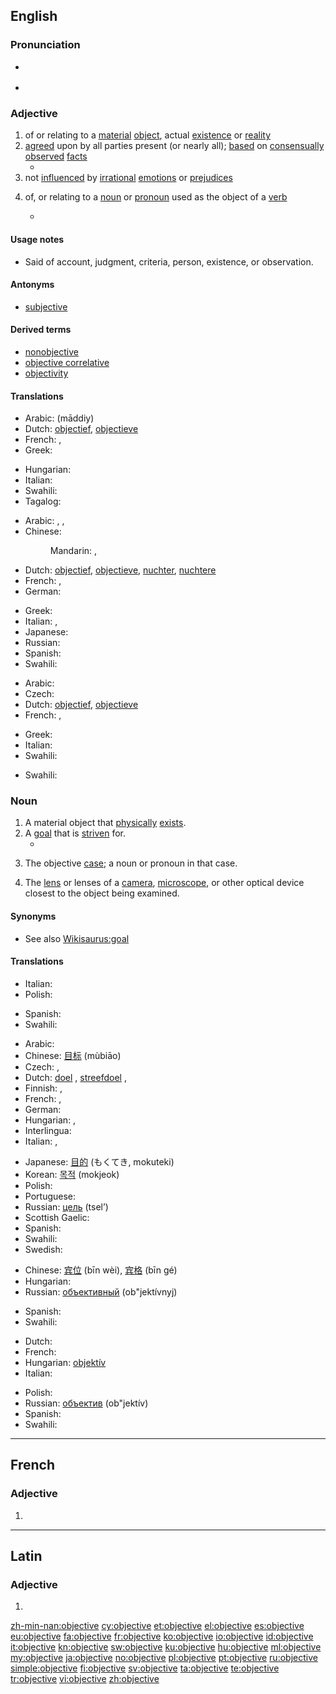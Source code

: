 ==English==

{{wikipedia|Objectivity}}

===Pronunciation===
* {{a|UK}} {{IPA|/ɒbˈdʒɛk.tɪv/|/əbˈdʒɛk.tɪv/}}
* {{a|US}} {{IPA|/əbˈdʒɛk.tɪv/}}

===Adjective===
{{en-adj}}

# of or relating to a [[material]] [[object]], actual [[existence]] or [[reality]]
# [[agree]]d upon by all parties present (or nearly all); [[base]]d on [[consensually]] [[observe]]d [[fact]]s
#* {{quote-book|passage=Engagement of employees in the Public Administration and in the wider Public Sector, ... , shall take place either by competitive entry examination or by selection on the basis of predefined and '''objective''' criteria, and shall be subject to the control of an independent authority, as specified by law.|title=[[S:Constitution of Greece|Constitution of Greece]]|year=1975}}
# not [[influence]]d by [[irrational]] [[emotion]]s or [[prejudice]]s
# {{grammar}} of, or relating to a [[noun]] or [[pronoun]] used as the object of a [[verb]]
#* {{quote-book|passage=Let us now glance at the demonstrative and relative pronouns. Of the former there are but two in English, ''this'' and ''that'', with their plural forms, ''these'' and ''those''. To them, American adds a third, ''them'', which is also the personal pronoun of the third person, '''objective''' case.|title=[[S:The American Language/Chapter 41|The American Language]]|author=H. L. Mencken|year=1921}}

====Usage notes====
* Said of account, judgment, criteria, person, existence, or observation.

====Antonyms====
* [[subjective]]<!--for which sense(s)?-->

====Derived terms====
* [[nonobjective]]
* [[objective correlative]]
* [[objectivity]]

====Translations====
{{trans-top|relating to a material object}}
* Arabic: {{Arab|[[مادي|مادّيّ]]}} (māddiy)
* Dutch: [[objectief]], [[objectieve]]
* French: {{t+|fr|objectif|m}}, {{t+|fr|objective|f}}
* Greek: {{t|el|αντικειμενικός|m|tr=antikeimenikós|sc=Grek}}
{{trans-mid}}
* Hungarian: {{t|hu|tárgyi}}
* Italian: {{t-|it|oggettivo|m}}
* Swahili: {{t+|sw|shabaha|xs=Swahili}}
* Tagalog: {{t|tl|layunin}}
{{trans-bottom}}

{{trans-top|not influenced by emotions}}
* Arabic: {{t|ar|حقاني|tr=Haqqaaniy}},  {{t|ar|عقلاني|tr=`aqlaaniy}},  {{t|ar|متجرد|tr=mutajarrid}}
* Chinese:
*: Mandarin: {{t|cmn|客觀|sc=Hani}},  {{t|cmn|客观|tr=kèguān|sc=Hani}}
* Dutch: [[objectief]], [[objectieve]], [[nuchter]], [[nuchtere]]
* French: {{t+|fr|objectif|m}}, {{t+|fr|objective|f}}
* German: {{t+|de|objektiv}}
{{trans-mid}}
* Greek: {{t|el|αντικειμενικός|m|tr=antikeimenikós|sc=Grek}}
* Italian: {{t+|it|obiettivo}},  {{t-|it|oggettivo}}
* Japanese: {{t|ja|客観|tr=kakukan, kakkan, kyakkan}}
* Russian: {{t+|ru|объективный|tr=ob″jektívnyj}}
* Spanish: {{t+|es|objetivo}}
* Swahili: {{t+|sw|shabaha|xs=Swahili}}
{{trans-bottom}}

{{trans-top|based on observed fact}}
* Arabic: {{Arab|[[موضوعي]]}} {{IPAchar|(mauɖūʕiy)}}
* Czech: {{t-|cs|objektivní}}
* Dutch: [[objectief]], [[objectieve]]
* French: {{t+|fr|objectif|m}}, {{t+|fr|objective|f}}
{{trans-mid}}
* Greek: {{t|el|αντικειμενικός|m|tr=antikeimenikós|sc=Grek}}
* Italian: {{t+|it|obiettivo}}
* Swahili: {{t+|sw|shabaha|xs=Swahili}}
{{trans-bottom}}

{{trans-top|grammar}}
* Swahili: {{t+|sw|shabaha|xs=Swahili}}
{{trans-mid}}
{{trans-bottom}}

===Noun===
{{en-noun}}

# A material object that [[physically]] [[exist]]s.
# A [[goal]] that is [[striven]] for.
#* {{quote-book|passage=His true '''objective''' was the provision of a full, accurate, legible script for our noble but ill-dressed language; but he was led past that by his contempt for the popular Pitman system of Shorthand, which he called the Pitfall system.|title=Pygmalion|section=[[S:Pygmalion/Preface|Preface]]|author=G. B. Shaw|year=1913}}
# {{grammar}} The objective [[case]]; a noun or pronoun in that case.
# The [[lens]] or lenses of a [[camera]], [[microscope]], or other optical device closest to the object being examined.

====Synonyms====
* See also [[Wikisaurus:goal]]

====Translations====
{{trans-top|material object}}
* Italian: {{t+|it|obiettivo|m}}
* Polish: {{t+|pl|obiekt|m}}
{{trans-mid}}
* Spanish: {{t+|es|objetivo|m}}
* Swahili: {{t+|sw|shabaha|xs=Swahili}}
{{trans-bottom}}

{{trans-top|goal}}
* Arabic: {{Arab|[[هدف]]}} {{IPAchar|(hádaf)}} {{m}}
* Chinese: [[目标]] (mùbiāo)
* Czech: {{t|cs|záměr|m}}, {{t|cs|cíl|m}}
* Dutch: [[doel]] {{n}}, [[streefdoel]] {{n}}, {{t+|nl|doelstelling|f}}
* Finnish: {{t+|fi|tavoite}}, {{t+|fi|päämäärä}}
* French: {{t+|fr|objectif|m}}, {{t+|fr|but|m}}
* German: {{t+|de|Ziel|n}}
* Hungarian: {{t+|hu|cél}}, {{t+|hu|célpont}}
* Interlingua: {{t|ia|objectivo}}
* Italian: {{t+|it|obbiettivo|m}},  {{t+|it|obiettivo|m}}
{{trans-mid}}
* Japanese: [[目的]] (もくてき, mokuteki)
* Korean: [[목적]] (mokjeok)
* Polish: {{t+|pl|cel|m}}
* Portuguese: {{t+|pt|objetivo|m}}
* Russian: [[цель]] (tsel’) {{f}}
* Scottish Gaelic: {{t-|gd|amas|m|xs=Scottish Gaelic}}
* Spanish: {{t+|es|objetivo|m}}
* Swahili: {{t+|sw|shabaha|xs=Swahili}}
* Swedish: {{t+|sv|objektiv|c}}
{{trans-bottom}}

{{trans-top|(grammar) the objective case}}
* Chinese: [[宾位]] (bīn wèi), [[宾格]] (bīn gé)
* Hungarian: {{t+|hu|tárgyeset}}
* Russian: [[объективный]] (ob"jektívnyj)
{{trans-mid}}
* Spanish: {{t+|es|objetivo|m}}
* Swahili: {{t+|sw|shabaha|xs=Swahili}}
{{trans-bottom}}

{{trans-top|lens}}
* Dutch: {{t+|nl|objectief|n}}
* French: {{t+|fr|objectif|m}}
* Hungarian: [[objektív]]
* Italian: {{t+|it|obiettivo|m}}
{{trans-mid}}
* Polish: {{t+|pl|obiektyw|m}}
* Russian: [[объектив]] (ob"jektív) {{m}}
* Spanish: {{t+|es|objetivo|m}}
* Swahili: {{t+|sw|shabaha|xs=Swahili}}
{{trans-bottom}}

----

==French==

===Adjective===
{{fr-adj-form|f}}

# {{feminine of|objectif|lang=fr}}

----

==Latin==

===Adjective===
{{la-adj-form|objective}}

# {{inflection of|objectivus|objectivus|voc|m|s|lang=la}}

[[zh-min-nan:objective]]
[[cy:objective]]
[[et:objective]]
[[el:objective]]
[[es:objective]]
[[eu:objective]]
[[fa:objective]]
[[fr:objective]]
[[ko:objective]]
[[io:objective]]
[[id:objective]]
[[it:objective]]
[[kn:objective]]
[[sw:objective]]
[[ku:objective]]
[[hu:objective]]
[[ml:objective]]
[[my:objective]]
[[ja:objective]]
[[no:objective]]
[[pl:objective]]
[[pt:objective]]
[[ru:objective]]
[[simple:objective]]
[[fi:objective]]
[[sv:objective]]
[[ta:objective]]
[[te:objective]]
[[tr:objective]]
[[vi:objective]]
[[zh:objective]]
